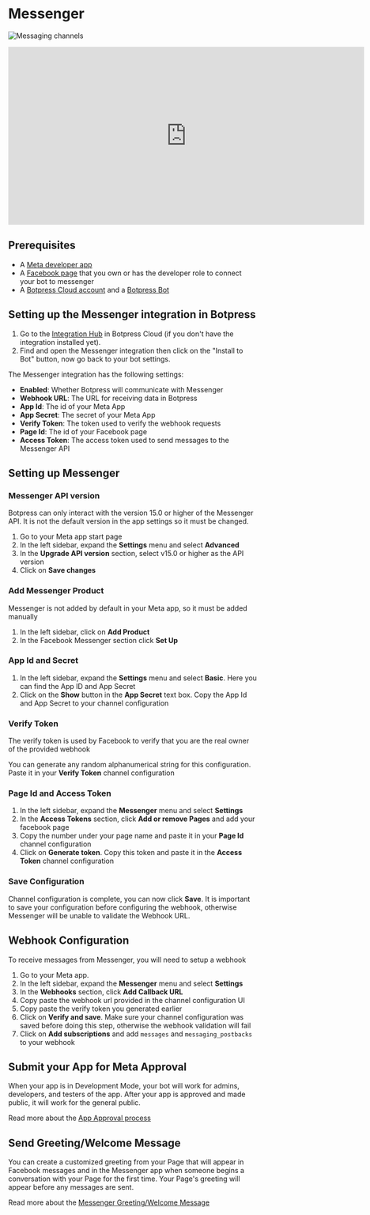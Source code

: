 # Messenger

![Messaging channels](/docs/content/messenger-banner.png)

<iframe
  data-youtube-iframe
  width="720"
  height="360"
  src="https://www.youtube.com/embed/pOIrLMpZZqc"
  title="YouTube video player"
  frameborder="0"
  allow="accelerometer; autoplay; clipboard-write; encrypted-media; gyroscope; picture-in-picture; web-share"
  allowfullscreen
></iframe>

## Prerequisites

- A [Meta developer app](https://developers.facebook.com/apps/create/)
- A [Facebook page](https://www.facebook.com/pages/create/) that you own or has the developer role to connect your bot to messenger
- A [Botpress Cloud account](https://sso.botpress.cloud) and a [Botpress Bot](https://botpress.com/docs/cloud/getting-started/create-and-publish-your-chatbot/)

## Setting up the Messenger integration in Botpress

1. Go to the [Integration Hub](https://app.botpress.cloud/hub) in Botpress Cloud (if you don't have the integration installed yet).
2. Find and open the Messenger integration then click on the "Install to Bot" button, now go back to your bot settings.

The Messenger integration has the following settings:

- **Enabled**: Whether Botpress will communicate with Messenger
- **Webhook URL**: The URL for receiving data in Botpress
- **App Id**: The id of your Meta App
- **App Secret**: The secret of your Meta App
- **Verify Token**: The token used to verify the webhook requests
- **Page Id**: The id of your Facebook page
- **Access Token**: The access token used to send messages to the Messenger API

## Setting up Messenger

### Messenger API version

Botpress can only interact with the version 15.0 or higher of the Messenger API. It is not the default version in the app settings so it must be changed.

1. Go to your Meta app start page
1. In the left sidebar, expand the **Settings** menu and select **Advanced**
1. In the **Upgrade API version** section, select v15.0 or higher as the API version
1. Click on **Save changes**

### Add Messenger Product

Messenger is not added by default in your Meta app, so it must be added manually

1. In the left sidebar, click on **Add Product**
1. In the Facebook Messenger section click **Set Up**

### App Id and Secret

1. In the left sidebar, expand the **Settings** menu and select **Basic**. Here you can find the App ID and App Secret
1. Click on the **Show** button in the **App Secret** text box. Copy the App Id and App Secret to your channel configuration

### Verify Token

The verify token is used by Facebook to verify that you are the real owner of the provided webhook

You can generate any random alphanumerical string for this configuration. Paste it in your **Verify Token** channel configuration

### Page Id and Access Token

1. In the left sidebar, expand the **Messenger** menu and select **Settings**
1. In the **Access Tokens** section, click **Add or remove Pages** and add your facebook page
1. Copy the number under your page name and paste it in your **Page Id** channel configuration
1. Click on **Generate token**. Copy this token and paste it in the **Access Token** channel configuration

### Save Configuration

Channel configuration is complete, you can now click **Save**. It is important to save your configuration before configuring the webhook, otherwise Messenger will be unable to validate the Webhook URL.

## Webhook Configuration

To receive messages from Messenger, you will need to setup a webhook

1. Go to your Meta app.
1. In the left sidebar, expand the **Messenger** menu and select **Settings**
1. In the **Webhooks** section, click **Add Callback URL**
1. Copy paste the webhook url provided in the channel configuration UI
1. Copy paste the verify token you generated earlier
1. Click on **Verify and save**. Make sure your channel configuration was saved before doing this step, otherwise the webhook validation will fail
1. Click on **Add subscriptions** and add `messages` and `messaging_postbacks` to your webhook

## Submit your App for Meta Approval

When your app is in Development Mode, your bot will work for admins, developers, and testers of the app. After your app is approved and made public, it will work for the general public.

Read more about the [App Approval process](https://github.com/microsoft/botframework-sdk/issues/1465)

## Send Greeting/Welcome Message

You can create a customized greeting from your Page that will appear in Facebook messages and in the Messenger app when someone begins a conversation with your Page for the first time. Your Page's greeting will appear before any messages are sent.

Read more about the [Messenger Greeting/Welcome Message](https://www.facebook.com/help/1698046970464236)
